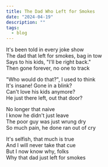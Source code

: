 ```yaml
---
title: The Dad Who Left for Smokes
date: "2024-04-19"
description: ""
tags:
  - blog
---
```


It's been told in every joke show\
The dad that left for smokes, bag in tow\
Says to his kids, "I'll be right back."\
Then gone forever, no one to track

"Who would do that?", I used to think\
It's insane! Gone in a blink?\
Can't love his kids anymore?\
He just there left, out that door?

No longer that naive\
I know he didn't just leave\
The poor guy was just wrung dry\
So much pain, he done ran out of cry

It's selfish, that much is true\
And I will never take that cue\
But I now know why, folks\
Why that dad just left for smokes
